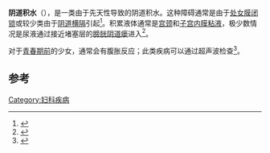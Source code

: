 {{medical}}
'''阴道积水'''（{{lang-en|Hydrocolpos}}），是一类由于先天性{{link-en|阴道堵塞|vaginal obstruction}}导致的阴道积水。这种障碍通常是由于[[处女膜闭锁|处女膜闭锁]]或较少类由于[[阴道横隔|阴道横隔]]引起<ref>{{cite journal|title=Hydrocolpos|url=https://archive.org/details/sim_journal-of-pediatric-surgery_1969-10_4_5/page/563|journal=Journal of Pediatric Surgery|date=1969-10|volume=4|issue=5|pages=563–568|doi=10.1016/0022-3468(69)90099-2|last=Graivier|first=Leonard}}</ref>。积累液体通常是[[宫颈|宫颈]]和[[子宫内膜|子宫内膜]][[粘液|粘液]]，极少数情况是尿液通过接近堵塞层的[[膀胱阴道瘘|膀胱阴道瘘]]进入<ref>{{cite journal|coauthors=Levitt, Marc A.; Breech, Lesley; Louden, Emily; Peña, Alberto|title=Hydrocolpos in cloacal malformations|journal=Journal of Pediatric Surgery|date=2010-06|volume=45|issue=6|pages=1241–1245|doi=10.1016/j.jpedsurg.2010.02.097|last=Bischoff|first=Andrea}}</ref>。

对于[[青春期前|青春期前]]的少女，通常会有腹胀反应；此类疾病可以通过超声波检查<ref>{{cite journal|coauthors=Gowdy, Susan C.; Sweeney, Louise E.|title=Hydrocolpos or Hematocolpos?|journal=American Journal of Roentgenology|date=2012-03|volume=198|issue=3|pages=W324–W324|doi=10.2214/AJR.11.7691|last=Paterson|first=Anne}}</ref>。

==参考==
{{reflist}}
{{disease-stub}}
{{女性盆腔和生殖器疾病}}
[[Category:妇科疾病|Category:妇科疾病]]